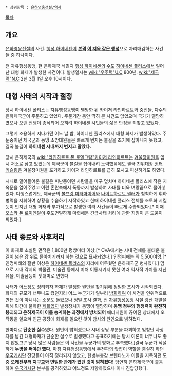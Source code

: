  * 상위항목 : [[은하영웅전설/역사]]

[[목차]]

== 개요 ==
[[은하영웅전설]]의 사건. [[행성 하이네센]]이 '''[[본격]] [[이 지옥 같은 행성]]'''으로 자리매김하는 사건들 중 하나이다.

전 자유행성동맹, 현 은하제국 식민지 [[행성 하이네센]]의 [[수도]] [[하이네센 폴리스]]에서 일어난 대형 화제가 발생한 사건이다. 발생일시는 [[wiki:"우주력"U.C]] 800년, [[wiki:"제국력"N.C]] 2년 3월 1일 오후 10시이다.

== 대형 사태의 시작과 절정 ==
당시 하이네센 폴리스는 자유행성동맹이 멸망한 뒤 카이저 라인하르트와 중진들, 다수의 은하제국군이 주둔하고 있었다. 주둔기간 동안 딱히 큰 사건도 없었으며 국가가 멸망하였으나 오랜 전쟁이 종식되어 오히려 하이네센 시민들의 삶은 안정을 되찾고 있었다.

그렇게 조용하게 지나가던 어느 날 밤, 하이네센 폴리스에서 대형 화제가 발생하였다. 주둔중이던 제국군과 동맹 소방대원들은 빠르게 번지는 불길을 초기에 잡아내지 못했고, 결국 불길이 '''하이네센 시내까지 번지고 말았다.'''

당시 은하제국의 [[wiki:"라인하르트 폰 로엔그람"카이저 라인하르트]]는 [[겨울장미원]]을 임시 처소로 삼고 있었는데 제국군이 불길을 잡아내려 노력했음에도 결국 친위대장 [[귄터 키슬링]]은 겨울장미원을 포기하고 카이저 라인하르트를 급히 모시고 피신하기도 하였다.

시내로 밀어들어온 불길은 피난중이던 사람들을 마구 덮치며 하이네센 폴리스에 작은 지옥문을 열어주었고 이런 혼란속에서 폭동까지 발생하여 사태를 더욱 벼랑끝으로 몰아넣었다. 다행스럽게도, 제국군의 [[볼프강 미터마이어]]와 [[나이트하르트 뮐러]]가 침착하게 휘하 병력을 지휘하여 상황을 수습하기 시작하였고 한때 하이네센 폴리스 전체를 초토화 시킬듯이 번지던 대형 화재와 부가적으로 발생한 여러 사건들이 빠르게 수습되었다.[* 이때 [[오스카 폰 로이엔탈]]이 주도면밀하게 마련해둔 긴급사태 처리에 관한 지침이 큰 도움이 되었다.]

== 사태 종료와 사후처리 ==
이 화재로 소실된 면적은 1,800만 평방미터 이상,[* OVA에서는 시내 전체를 불태운 불길이 넒은 강 위로 몰아치기까지 하는 것으로 묘사되었다.] 인명피해는 약 5,500여명.[* 인명피해의 절반 이상은 [[하이네센 폴리스]]의 지리에 어두웠던 은하제국군 병사였다.] 덤으로 시내 각지의 박물관, 미술관 등에서 미처 이동시키지 못한 여러 역사적 가치를 지닌 유물, 미술품등이 잿더미로 변했다

사태가 어느정도 정리되자 화재가 발생한 원인을 찾기위해 정밀한 조사가 시작되었다. 화재의 규모가 너무나도 컸던지라 어느 누군가가 일부러 [[방화]]하여 이 사건을 인위적으로 만든 것이 아니냐는 소문도 돌았으나 정밀 조사 결과, 전 [[자유행성동맹]] 시절 광산 개발을 위해 민간에 불하한 [[제플입자]] 발생장치가 동맹이 멸망하며 '''동맹 정부의 행정력이 완전히 붕괴되고 은하제국이 이를 승계하는 과정에서 방치되어''' 에너지원이 끊어진 상태에서 오작동을 일으켜 인근 공장에 화재를 일으킨 것이 참사의 원인으로 밝혀졌다.

한마디로 '''단순한 실수'''였다. 원인이 밝혀졌으나 시내 상당 부분을 파괴하고 엄청난 사상자를 남긴 대형화재가 단순한 실수로 발생했다고 공표하기에는 당시 여론이 너무나도 좋지 않았고[* 당시 많은 사람들은 이 사건을 누군가의 방화로 추측했다.]결국 누군가 적절하게 '''누명을 써야만 했다.''' 마침 자유행성동맹에서 주전파의 앞잡이 역할을 충실히 하던 [[우국기사단]] 잔당들이 아직 정리되지 않았고, 헌병부총감 브렌타노가 이들을 지목하던 도중 '''오래전부터 [[지구교]]와 면밀한 관계가 있던 것이 밝혀졌다!''' 당연히 은하제국군이 출동하여 [[우국기사단]] 본부를 공격하였고 어느정도 저항하였으나 이내 진압당했다.
